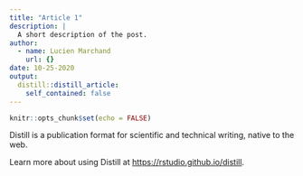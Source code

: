 ```yaml
---
title: "Article 1"
description: |
  A short description of the post.
author:
  - name: Lucien Marchand
    url: {}
date: 10-25-2020
output:
  distill::distill_article:
    self_contained: false
---
```


```r
knitr::opts_chunk$set(echo = FALSE)
```


Distill is a publication format for scientific and technical writing, native to the web.

Learn more about using Distill at <https://rstudio.github.io/distill>.

